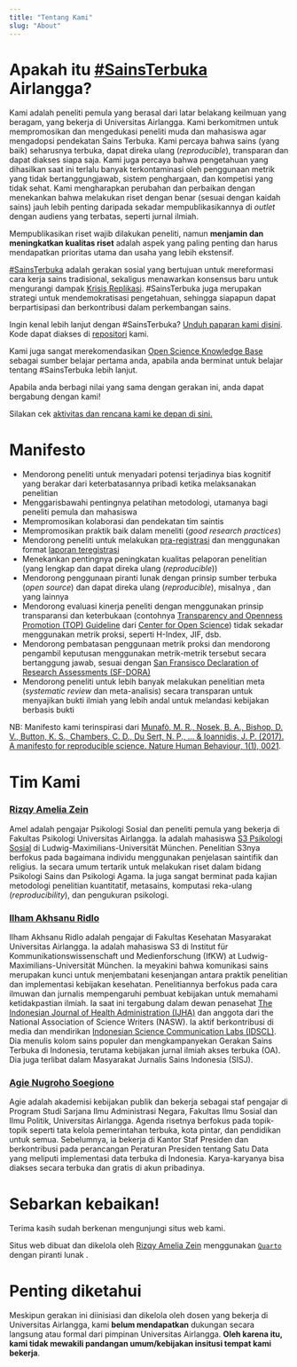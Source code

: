```yaml
---
title: "Tentang Kami"
slug: "About"
---
```


# Apakah itu [#SainsTerbuka](https://www.fosteropenscience.eu/content/what-open-science-introduction) Airlangga?

Kami adalah peneliti pemula yang berasal dari latar belakang keilmuan yang beragam, yang bekerja di Universitas Airlangga. Kami berkomitmen untuk mempromosikan dan mengedukasi peneliti muda dan mahasiswa agar mengadopsi pendekatan Sains Terbuka. Kami percaya bahwa sains (yang baik) seharusnya terbuka, dapat direka ulang (*reproducible*), transparan dan dapat diakses siapa saja. Kami juga percaya bahwa pengetahuan yang dihasilkan saat ini terlalu banyak terkontaminasi oleh penggunaan metrik yang tidak bertanggungjawab, sistem penghargaan, dan kompetisi yang tidak sehat. Kami mengharapkan perubahan dan perbaikan dengan menekankan bahwa melakukan riset dengan benar (sesuai dengan kaidah sains) jauh lebih penting daripada sekadar mempublikasikannya di *outlet* dengan audiens yang terbatas, seperti jurnal ilmiah. 

Mempublikasikan riset wajib dilakukan peneliti, namun **menjamin dan meningkatkan kualitas riset** adalah aspek yang paling penting dan harus mendapatkan prioritas utama dan usaha yang lebih ekstensif.

[#SainsTerbuka](https://www.fosteropenscience.eu/content/what-open-science-introduction) adalah gerakan sosial yang bertujuan untuk mereformasi cara kerja sains tradisional, sekaligus menawarkan konsensus baru untuk mengurangi dampak [Krisis Replikasi](https://en.wikipedia.org/wiki/Replication_crisis). #SainsTerbuka juga merupakan strategi untuk mendemokratisasi pengetahuan, sehingga siapapun dapat berpartisipasi dan berkontribusi dalam perkembangan sains.

Ingin kenal lebih lanjut dengan #SainsTerbuka? [Unduh paparan kami disini](../files/sains-terbuka-intro-template.pdf). Kode dapat diakses di [repositori](https://github.com/sainsterbukaUA/materi-presentasi/blob/master/intro-sainsterbuka-template.Rmd) <i class="fab fa-github"></i></a> kami.

Kami juga sangat merekomendasikan [Open Science Knowledge Base](https://oercommons.org/hubs/OSKB) sebagai sumber belajar pertama anda, apabila anda berminat untuk belajar tentang #SainsTerbuka lebih lanjut.

Apabila anda berbagi nilai yang sama dengan gerakan ini, anda dapat bergabung dengan kami!

Silakan cek [aktivitas dan rencana kami ke depan di sini.](https://sainsterbukaua.github.io/id/rencanakegiatan.html)


# Manifesto

* Mendorong peneliti untuk menyadari potensi terjadinya bias kognitif yang berakar dari keterbatasannya pribadi ketika melaksanakan penelitian
* Menggarisbawahi pentingnya pelatihan metodologi, utamanya bagi peneliti pemula dan mahasiswa
* Mempromosikan kolaborasi dan pendekatan tim saintis
* Mempromosikan praktik baik dalam meneliti (*good research practices*)
* Mendorong peneliti untuk melakukan [pra-registrasi](https://cos.io/prereg/) dan menggunakan format [laporan teregistrasi](https://cos.io/rr/)
* Menekankan pentingnya peningkatan kualitas pelaporan penelitian (yang lengkap dan dapat direka ulang (*reproducible*))
* Mendorong penggunaan piranti lunak dengan prinsip sumber terbuka (*open source*) dan dapat direka ulang (*reproducible*), misalnya <a href="https://www.r-project.org" target="_blank"><i class="fab fa-r-project"></i></a>, <a href="https://www.python.org/" target="_blank"><i class="fab fa-python"></i></a> dan yang lainnya
* Mendorong evaluasi kinerja peneliti dengan menggunakan prinsip transparansi dan keterbukaan (contohnya [Transparency and Openness Promotion (TOP) Guideline](https://cos.io/top/) dari [Center for Open Science](https://cos.io/about/mission/)) tidak sekadar menggunakan metrik proksi, seperti H-Index, JIF, dsb.
* Mendorong pembatasan penggunaan metrik proksi dan mendorong pengambil keputusan menggunakan metrik-metrik tersebut secara bertanggung jawab, sesuai dengan [San Fransisco Declaration of Research Assessments (SF-DORA)](https://sfdora.org/read/)
* Mendorong peneliti untuk lebih banyak melakukan penelitian meta (*systematic review* dan meta-analisis) secara transparan untuk menyajikan bukti ilmiah yang lebih andal untuk melandasi kebijakan berbasis bukti


NB: Manifesto kami terinspirasi dari [Munafò, M. R., Nosek, B. A., Bishop, D. V., Button, K. S., Chambers, C. D., Du Sert, N. P., ... & Ioannidis, J. P. (2017). A manifesto for reproducible science. Nature Human Behaviour, 1(1), 0021](https://www.nature.com/articles/s41562-016-0021).


# Tim Kami 

### [Rizqy Amelia Zein](https://rameliaz.github.io/)

Amel adalah pengajar Psikologi Sosial dan peneliti pemula yang bekerja di Fakultas Psikologi Universitas Airlangga. Ia adalah mahasiswa [S3 Psikologi Sosial](https://www.lmu.de/psy/de/personen/kontaktseite/rizqy-amelia-zein-c6eb5d9f.html) di Ludwig-Maximilians-Universität München. Penelitian S3nya berfokus pada bagaimana individu menggunakan penjelasan saintifik dan religius. Ia secara umum tertarik untuk melakukan riset dalam bidang Psikologi Sains dan Psikologi Agama. Ia juga sangat berminat pada kajian metodologi penelitian kuantitatif, metasains, komputasi reka-ulang (*reproducibility*), dan pengukuran psikologi.

### [Ilham Akhsanu Ridlo](https://orcid.org/0000-0001-5751-3665)

Ilham Akhsanu Ridlo adalah pengajar di Fakultas Kesehatan Masyarakat Universitas Airlangga. Ia adalah mahasiswa S3 di Institut für Kommunikationswissenschaft und Medienforschung (IfKW) at Ludwig-Maximilians-Universität München. Ia meyakini bahwa komunikasi sains merupakan kunci untuk menjembatani kesenjangan antara praktik penelitian dan implementasi kebijakan kesehatan. Penelitiannya berfokus pada cara ilmuwan dan jurnalis mempengaruhi pembuat kebijakan untuk memahami ketidakpastian ilmiah. Ia saat ini tergabung dalam dewan penasehat [The Indonesian Journal of Health Administration (IJHA)](https://e-journal.unair.ac.id/jaki) dan anggota dari the National Association of Science Writers (NASW). Ia aktif berkontribusi di media dan mendirikan [Indonesian Science Communication Labs (IDSCL)](https://idscl.blog/). Dia menulis kolom sains populer dan mengkampanyekan Gerakan Sains Terbuka di Indonesia, terutama kebijakan jurnal ilmiah akses terbuka (OA). Dia juga terlibat dalam Masyarakat Jurnalis Sains Indonesia (SISJ).


### [Agie Nugroho Soegiono](https://www.researchgate.net/profile/Agie_Soegiono)

Agie adalah akademisi kebijakan publik dan bekerja sebagai staf pengajar di Program Studi Sarjana Ilmu Administrasi Negara, Fakultas Ilmu Sosial dan Ilmu Politik, Universitas Airlangga. Agenda risetnya berfokus pada topik-topik seperti tata kelola pemerintahan terbuka, kota pintar, dan pendidikan untuk semua. Sebelumnya, ia bekerja di Kantor Staf Presiden dan berkontribusi pada perancangan Peraturan Presiden tentang Satu Data yang meliputi implementasi data terbuka di Indonesia. Karya-karyanya bisa diakses secara terbuka dan gratis di akun <a href="https://www.researchgate.net/profile/Agie_Soegiono" target="_blank"><i class="fab fa-researchgate"></i></a> pribadinya.


# Sebarkan kebaikan!

Terima kasih sudah berkenan mengunjungi situs web kami.

Situs web dibuat dan dikelola oleh [Rizqy Amelia Zein](https://rameliaz.github.io/) menggunakan [`Quarto`]((https://quarto.org/docs/websites/)) dengan piranti lunak  <a href="https://www.r-project.org" target="_blank"><i class="fab fa-r-project"></i></a>.


# Penting diketahui

Meskipun gerakan ini diinisiasi dan dikelola oleh dosen yang bekerja di Universitas Airlangga, kami **belum mendapatkan** dukungan secara langsung atau formal dari pimpinan Universitas Airlangga. **Oleh karena itu, kami tidak mewakili pandangan umum/kebijakan insitusi tempat kami bekerja**.